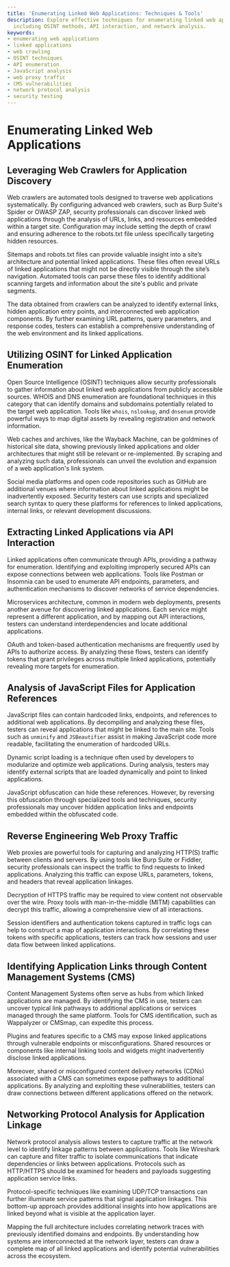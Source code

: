 ```yaml
---
title: 'Enumerating Linked Web Applications: Techniques & Tools'
description: Explore effective techniques for enumerating linked web applications,
  including OSINT methods, API interaction, and network analysis.
keywords:
- enumerating web applications
- linked applications
- web crawling
- OSINT techniques
- API enumeration
- JavaScript analysis
- web proxy traffic
- CMS vulnerabilities
- network protocol analysis
- security testing
---
```


# Enumerating Linked Web Applications

## Leveraging Web Crawlers for Application Discovery

Web crawlers are automated tools designed to traverse web applications systematically. By configuring advanced web crawlers, such as Burp Suite's Spider or OWASP ZAP, security professionals can discover linked web applications through the analysis of URLs, links, and resources embedded within a target site. Configuration may include setting the depth of crawl and ensuring adherence to the robots.txt file unless specifically targeting hidden resources.

Sitemaps and robots.txt files can provide valuable insight into a site’s architecture and potential linked applications. These files often reveal URLs of linked applications that might not be directly visible through the site’s navigation. Automated tools can parse these files to identify additional scanning targets and information about the site's public and private segments.

The data obtained from crawlers can be analyzed to identify external links, hidden application entry points, and interconnected web application components. By further examining URL patterns, query parameters, and response codes, testers can establish a comprehensive understanding of the web environment and its linked applications.

## Utilizing OSINT for Linked Application Enumeration

Open Source Intelligence (OSINT) techniques allow security professionals to gather information about linked web applications from publicly accessible sources. WHOIS and DNS enumeration are foundational techniques in this category that can identify domains and subdomains potentially related to the target web application. Tools like `whois`, `nslookup`, and `dnsenum` provide powerful ways to map digital assets by revealing registration and network information.

Web caches and archives, like the Wayback Machine, can be goldmines of historical site data, showing previously linked applications and older architectures that might still be relevant or re-implemented. By scraping and analyzing such data, professionals can unveil the evolution and expansion of a web application's link system.

Social media platforms and open code repositories such as GitHub are additional venues where information about linked applications might be inadvertently exposed. Security testers can use scripts and specialized search syntax to query these platforms for references to linked applications, internal links, or relevant development discussions.

## Extracting Linked Applications via API Interaction

Linked applications often communicate through APIs, providing a pathway for enumeration. Identifying and exploiting improperly secured APIs can expose connections between web applications. Tools like Postman or Insomnia can be used to enumerate API endpoints, parameters, and authentication mechanisms to discover networks of service dependencies.

Microservices architecture, common in modern web deployments, presents another avenue for discovering linked applications. Each service might represent a different application, and by mapping out API interactions, testers can understand interdependencies and locate additional applications.

OAuth and token-based authentication mechanisms are frequently used by APIs to authorize access. By analyzing these flows, testers can identify tokens that grant privileges across multiple linked applications, potentially revealing more targets for enumeration.

## Analysis of JavaScript Files for Application References

JavaScript files can contain hardcoded links, endpoints, and references to additional web applications. By decompiling and analyzing these files, testers can reveal applications that might be linked to the main site. Tools such as `unminify` and `JSBeautifier` assist in making JavaScript code more readable, facilitating the enumeration of hardcoded URLs.

Dynamic script loading is a technique often used by developers to modularize and optimize web applications. During analysis, testers may identify external scripts that are loaded dynamically and point to linked applications.

JavaScript obfuscation can hide these references. However, by reversing this obfuscation through specialized tools and techniques, security professionals may uncover hidden application links and endpoints embedded within the obfuscated code.

## Reverse Engineering Web Proxy Traffic

Web proxies are powerful tools for capturing and analyzing HTTP(S) traffic between clients and servers. By using tools like Burp Suite or Fiddler, security professionals can inspect the traffic to find requests to linked applications. Analyzing this traffic can expose URLs, parameters, tokens, and headers that reveal application linkages.

Decryption of HTTPS traffic may be required to view content not observable over the wire. Proxy tools with man-in-the-middle (MITM) capabilities can decrypt this traffic, allowing a comprehensive view of all interactions.

Session identifiers and authentication tokens captured in traffic logs can help to construct a map of application interactions. By correlating these tokens with specific applications, testers can track how sessions and user data flow between linked applications.

## Identifying Application Links through Content Management Systems (CMS)

Content Management Systems often serve as hubs from which linked applications are managed. By identifying the CMS in use, testers can uncover typical link pathways to additional applications or services managed through the same platform. Tools for CMS identification, such as Wappalyzer or CMSmap, can expedite this process.

Plugins and features specific to a CMS may expose linked applications through vulnerable endpoints or misconfigurations. Shared resources or components like internal linking tools and widgets might inadvertently disclose linked applications.

Moreover, shared or misconfigured content delivery networks (CDNs) associated with a CMS can sometimes expose pathways to additional applications. By analyzing and exploiting these vulnerabilities, testers can draw connections between different applications offered on the network.

## Networking Protocol Analysis for Application Linkage

Network protocol analysis allows testers to capture traffic at the network level to identify linkage patterns between applications. Tools like Wireshark can capture and filter traffic to isolate communications that indicate dependencies or links between applications. Protocols such as HTTP/HTTPS should be examined for headers and payloads suggesting application service links.

Protocol-specific techniques like examining UDP/TCP transactions can further illuminate service patterns that signal application linkages. This bottom-up approach provides additional insights into how applications are linked beyond what is visible at the application layer.

Mapping the full architecture includes correlating network traces with previously identified domains and endpoints. By understanding how systems are interconnected at the network layer, testers can draw a complete map of all linked applications and identify potential vulnerabilities across the ecosystem.